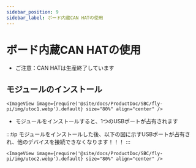 ```yaml
---
sidebar_position: 9
sidebar_label: ボード内蔵CAN HATの使用
---
```


# ボード内蔵CAN HATの使用

* ご注意：CAN HATは生産終了しています

## モジュールのインストール

    <ImageView image={require('@site/docs/ProductDoc/SBC/fly-pi/img/utoc1.webp').default} size="80%" align="center" />

* モジュールをインストールすると、1つのUSBポートが占有されます

:::tip
モジュールをインストールした後、以下の図に示すUSBポートが占有され、他のデバイスを接続できなくなります！！！
:::

    <ImageView image={require('@site/docs/ProductDoc/SBC/fly-pi/img/utoc2.webp').default} size="80%" align="center" />